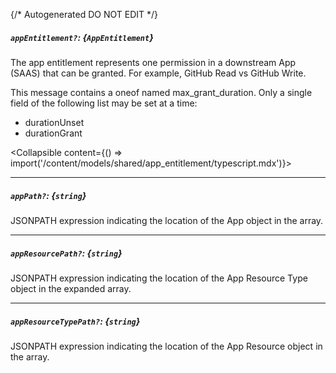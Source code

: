 {/* Autogenerated DO NOT EDIT  */}

##### `appEntitlement?`: *{`AppEntitlement`}*
The app entitlement represents one permission in a downstream App (SAAS) that can be granted. For example, GitHub Read vs GitHub Write.

This message contains a oneof named max_grant_duration. Only a single field of the following list may be set at a time:
  - durationUnset
  - durationGrant

<Collapsible content={() => import('/content/models/shared/app_entitlement/typescript.mdx')}>
</Collapsible>

---
##### `appPath?`: *{`string`}*
JSONPATH expression indicating the location of the App object in the  array.

---
##### `appResourcePath?`: *{`string`}*
JSONPATH expression indicating the location of the App Resource Type object in the expanded array.

---
##### `appResourceTypePath?`: *{`string`}*
JSONPATH expression indicating the location of the App Resource object in the  array.

